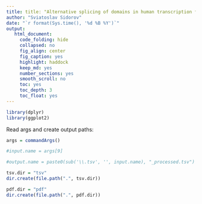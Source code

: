 ```yaml
---
title: title: "Alternative splicing of domains in human transcription factors"
author: "Sviatoslav Sidorov"
date: "`r format(Sys.time(), '%d %B %Y')`"
output:
   html_document:
     code_folding: hide
     collapsed: no
     fig_align: center
     fig_caption: yes
     highlight: haddock
     keep_md: yes
     number_sections: yes
     smooth_scroll: no
     toc: yes
     toc_depth: 3
     toc_float: yes
---
```


```r
library(dplyr)
library(ggplot2)
```

Read args and create output paths:

```r
args = commandArgs()

#input.name = args[9]

#output.name = paste0(sub('\\.tsv', '', input.name), "_processed.tsv")

tsv.dir = "tsv"
dir.create(file.path(".", tsv.dir))

pdf.dir = "pdf"
dir.create(file.path(".", pdf.dir))
```

<!-- Read the input dataframe:

```r
df = read.table(file = input.name,
                sep = "\t",
                quote = "\"",
                header = F)

names(df) = c("number", "percentage", "category")
```

Output the processed dataframe in TSV:

```r
write.table(df %>% dplyr::select(category, number, percentage),
            file = file.path(tsv.dir, output.name),
            sep = "\t",
            quote = F,
            row.names = F)
```

Plot the percentages of mapped reads:

```r
p = df %>% 
    dplyr::filter(!is.na(percentage)) %>%
    ggplot() +
        geom_col(aes(x = category,
                     y = percentage,
                     fill = category)) +
        theme_classic() + 
        theme(axis.text.x = element_text(angle = 90, hjust = 1, vjust = 0.5))

p
```

Save the plot in PDF:

```r
ggsave(filename = file.path("pdf", "bowtie2_log_barplot.pdf"),
       plot = p)
``` -->
